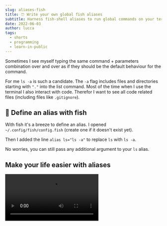 ```yaml
---
slug: aliases-fish
title: 🩳 Write your own global fish aliases
subtitle: Harness fish-shell aliases to run global commands on your terminal
date: 2022-06-03
author: lucca
tags:
  - shorts
  - programming
  - learn-in-public
---
```


Sometimes I see myself typing the same command + parameters combination over and over
as if they should be the default behaviour for the command.

For me `ls -a` is such a candidate. The `-a` flag includes files and directories starting with `"."` into the list command.
Most of the time when I use the terminal I also interact with code. Therefor I want to see all code related files (including files like `.gitignore`).

## 🐡 Define an alias with fish
With fish it's a breeze to define an alias.
I opened `~/.config/fish/config.fish` (create one if it doesn't exist yet).

Then I added the line `alias ls="ls -a"` to replace `ls` with `ls -a`.

No worries, you can still pass any additional argument to your `ls` alias.

## Make your life easier with aliases

<Video src="https://cleanshot-cloud-fra.accelerator.net/media/23887/TIDudw5Iwj4gm76yb6YccPWnHYoTv3FmpCYiiT04.mp4"/>













